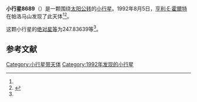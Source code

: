 {{Infobox planet
| bgcolour = #FFFFC0
| name = 8689
| symbol = 
| image = 
| caption = 
| discovery = yes
| discovery_ref = 
| discoverer = [[亨利·E·霍爾特|亨利·E·霍爾特]]
| discovery_site = [[帕洛马山|帕洛马山]] 
| discovered = 1992年8月5日
| designations = yes
| mp_name = 
| named_after = 
| alt_names = 1992 PU3/ 1972 TY6 / 1982 SP9 / 1996 XF9
| mp_category = [[主带小行星|主带小行星]]
| orbit_ref = <ref name="a">[http://ssd.jpl.nasa.gov/sbdb.cgi?sstr=8689 8689] {{Wayback|url=http://ssd.jpl.nasa.gov/sbdb.cgi?sstr=8689 |date=20210717064335 }}，小行星數據庫瀏覽器（JPL Small-Body Database Browser）－[[美国国家航空航天局|美国国家航空航天局]]喷气推进实验室</ref>
| epoch = 2456400.5 (2013年4月18日更新)
| aphelion = {{convert|2.6138653|AU|km|3|abbr=on|lk=out}}
| perihelion = {{convert|1.8854597|AU|km|3|abbr=on}}
| semimajor = {{convert|2.2496625|AU|km|3|abbr=on}}
| eccentricity = 0.1618922
| period = 1232.464681 [[日|日]]<br />3.37[[儒略年|儒略年]]
| avg_speed = 
| inclination = 2.11539
| asc_node = 84.98387
| mean_anomaly = 
| arg_peri = 247.83639
| satellites = 
| physical_characteristics = yes
| dimensions = 
| mass = 
| density = 
| surface_grav = 
| escape_velocity = 
| sidereal_day = 
| axial_tilt = 
| pole_ecliptic_lat = 
| pole_ecliptic_lon = 
| albedo = 
| temperatures= 
| temp_name1 = 
| mean_temp_1 = 
| max_temp_1 = 
| temp_name2 = 
| max_temp_2 = 
| spectral_type = 
| abs_magnitude = 247.83639
}}

'''小行星8689'''（{{lang-en|8689}}）是一颗围绕[[太阳|太阳]][[公转|公转]]的[[小行星|小行星]]。1992年8月5日，[[亨利·E·霍爾特|亨利·E·霍爾特]]在帕洛马山发现了此天体<ref name="a" /><ref>{{cite news|title=小行星列表|url=http://cfa-www.harvard.edu/iau/lists/NumberedMPs.txt|accessdate=2013-07-08|newspaper=哈佛大学|archive-date=2008-05-17|archive-url=https://web.archive.org/web/20080517010638/http://cfa-www.harvard.edu/iau/lists/NumberedMPs.txt|dead-url=no}}</ref>。

这颗小行星的[[绝对星等|绝对星等]]为247.83639等<ref name="a" />。

==参考文献==
{{reflist}}
{{Minor Planet Number|[[小行星8688|小行星8688]]|[[小行星8690|小行星8690]]}}

{{小天体}}

[[Category:小行星带天体|Category:小行星带天体]]
[[Category:1992年发现的小行星|Category:1992年发现的小行星]]

{{asteroid-stub}}